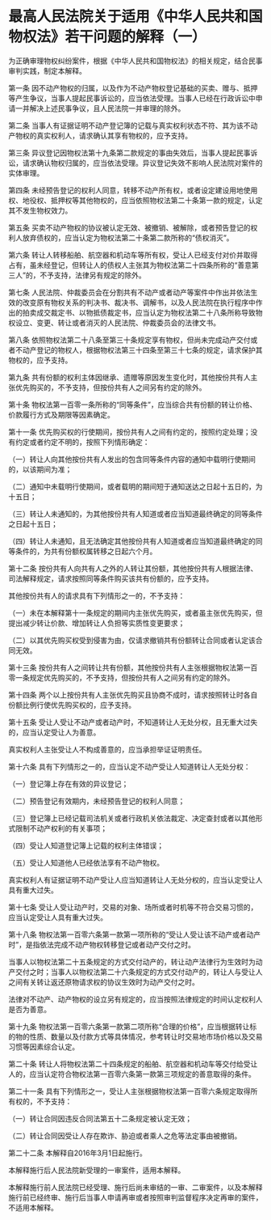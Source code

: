 # 最高人民法院关于适用《中华人民共和国物权法》若干问题的解释（一）

  

为正确审理物权纠纷案件，根据《中华人民共和国物权法》的相关规定，结合民事审判实践，制定本解释。

第一条 因不动产物权的归属，以及作为不动产物权登记基础的买卖、赠与、抵押等产生争议，当事人提起民事诉讼的，应当依法受理。当事人已经在行政诉讼中申请一并解决上述民事争议，且人民法院一并审理的除外。

第二条 当事人有证据证明不动产登记簿的记载与真实权利状态不符、其为该不动产物权的真实权利人，请求确认其享有物权的，应予支持。

第三条 异议登记因物权法第十九条第二款规定的事由失效后，当事人提起民事诉讼，请求确认物权归属的，应当依法受理。异议登记失效不影响人民法院对案件的实体审理。

第四条 未经预告登记的权利人同意，转移不动产所有权，或者设定建设用地使用权、地役权、抵押权等其他物权的，应当依照物权法第二十条第一款的规定，认定其不发生物权效力。

第五条 买卖不动产物权的协议被认定无效、被撤销、被解除，或者预告登记的权利人放弃债权的，应当认定为物权法第二十条第二款所称的“债权消灭”。

第六条 转让人转移船舶、航空器和机动车等所有权，受让人已经支付对价并取得占有，虽未经登记，但转让人的债权人主张其为物权法第二十四条所称的“善意第三人”的，不予支持，法律另有规定的除外。

第七条 人民法院、仲裁委员会在分割共有不动产或者动产等案件中作出并依法生效的改变原有物权关系的判决书、裁决书、调解书，以及人民法院在执行程序中作出的拍卖成交裁定书、以物抵债裁定书，应当认定为物权法第二十八条所称导致物权设立、变更、转让或者消灭的人民法院、仲裁委员会的法律文书。

第八条 依照物权法第二十八条至第三十条规定享有物权，但尚未完成动产交付或者不动产登记的物权人，根据物权法第三十四条至第三十七条的规定，请求保护其物权的，应予支持。

第九条 共有份额的权利主体因继承、遗赠等原因发生变化时，其他按份共有人主张优先购买的，不予支持，但按份共有人之间另有约定的除外。

第十条 物权法第一百零一条所称的“同等条件”，应当综合共有份额的转让价格、价款履行方式及期限等因素确定。

第十一条 优先购买权的行使期间，按份共有人之间有约定的，按照约定处理；没有约定或者约定不明的，按照下列情形确定：

（一）转让人向其他按份共有人发出的包含同等条件内容的通知中载明行使期间的，以该期间为准；

（二）通知中未载明行使期间，或者载明的期间短于通知送达之日起十五日的，为十五日；

（三）转让人未通知的，为其他按份共有人知道或者应当知道最终确定的同等条件之日起十五日；

（四）转让人未通知，且无法确定其他按份共有人知道或者应当知道最终确定的同等条件的，为共有份额权属转移之日起六个月。

第十二条 按份共有人向共有人之外的人转让其份额，其他按份共有人根据法律、司法解释规定，请求按照同等条件购买该共有份额的，应予支持。

其他按份共有人的请求具有下列情形之一的，不予支持：

（一）未在本解释第十一条规定的期间内主张优先购买，或者虽主张优先购买，但提出减少转让价款、增加转让人负担等实质性变更要求；

（二）以其优先购买权受到侵害为由，仅请求撤销共有份额转让合同或者认定该合同无效。

第十三条 按份共有人之间转让共有份额，其他按份共有人主张根据物权法第一百零一条规定优先购买的，不予支持，但按份共有人之间另有约定的除外。

第十四条 两个以上按份共有人主张优先购买且协商不成时，请求按照转让时各自份额比例行使优先购买权的，应予支持。

第十五条 受让人受让不动产或者动产时，不知道转让人无处分权，且无重大过失的，应当认定受让人为善意。

真实权利人主张受让人不构成善意的，应当承担举证证明责任。

第十六条 具有下列情形之一的，应当认定不动产受让人知道转让人无处分权：

（一）登记簿上存在有效的异议登记；

（二）预告登记有效期内，未经预告登记的权利人同意；

（三）登记簿上已经记载司法机关或者行政机关依法裁定、决定查封或者以其他形式限制不动产权利的有关事项；

（四）受让人知道登记簿上记载的权利主体错误；

（五）受让人知道他人已经依法享有不动产物权。

真实权利人有证据证明不动产受让人应当知道转让人无处分权的，应当认定受让人具有重大过失。

第十七条 受让人受让动产时，交易的对象、场所或者时机等不符合交易习惯的，应当认定受让人具有重大过失。

第十八条 物权法第一百零六条第一款第一项所称的“受让人受让该不动产或者动产时”，是指依法完成不动产物权转移登记或者动产交付之时。

当事人以物权法第二十五条规定的方式交付动产的，转让动产法律行为生效时为动产交付之时；当事人以物权法第二十六条规定的方式交付动产的，转让人与受让人之间有关转让返还原物请求权的协议生效时为动产交付之时。

法律对不动产、动产物权的设立另有规定的，应当按照法律规定的时间认定权利人是否为善意。

第十九条 物权法第一百零六条第一款第二项所称“合理的价格”，应当根据转让标的物的性质、数量以及付款方式等具体情况，参考转让时交易地市场价格以及交易习惯等因素综合认定。

第二十条 转让人将物权法第二十四条规定的船舶、航空器和机动车等交付给受让人的，应当认定符合物权法第一百零六条第一款第三项规定的善意取得的条件。

第二十一条 具有下列情形之一，受让人主张根据物权法第一百零六条规定取得所有权的，不予支持：

（一）转让合同因违反合同法第五十二条规定被认定无效；

（二）转让合同因受让人存在欺诈、胁迫或者乘人之危等法定事由被撤销。

第二十二条 本解释自2016年3月1日起施行。

本解释施行后人民法院新受理的一审案件，适用本解释。

本解释施行前人民法院已经受理、施行后尚未审结的一审、二审案件，以及本解释施行前已经终审、施行后当事人申请再审或者按照审判监督程序决定再审的案件，不适用本解释。